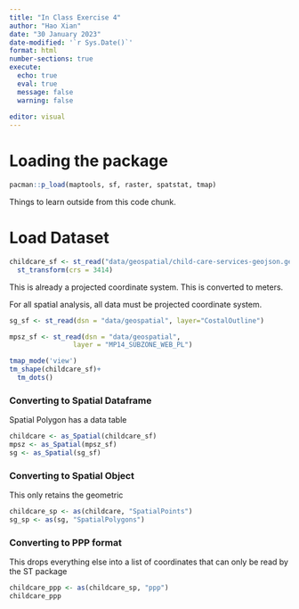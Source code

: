 ```yaml
---
title: "In Class Exercise 4"
author: "Hao Xian"
date: "30 January 2023"
date-modified: '`r Sys.Date()`'
format: html
number-sections: true
execute: 
  echo: true
  eval: true
  message: false
  warning: false
  
editor: visual
---
```


# Loading the package

```r
pacman::p_load(maptools, sf, raster, spatstat, tmap)
```

Things to learn outside from this code chunk.

# Load Dataset

```r
childcare_sf <- st_read("data/geospatial/child-care-services-geojson.geojson") %>%
  st_transform(crs = 3414)
```

This is already a projected coordinate system. This is converted to meters.

::: callout-note
For all spatial analysis, all data must be projected coordinate system.
:::

```r
sg_sf <- st_read(dsn = "data/geospatial", layer="CostalOutline")
```

```r
mpsz_sf <- st_read(dsn = "data/geospatial", 
                layer = "MP14_SUBZONE_WEB_PL")
```

```r
tmap_mode('view')
tm_shape(childcare_sf)+
  tm_dots()
```

### Converting to Spatial Dataframe

::: callout-note
Spatial Polygon has a data table
:::

```r
childcare <- as_Spatial(childcare_sf)
mpsz <- as_Spatial(mpsz_sf)
sg <- as_Spatial(sg_sf)
```

### Converting to Spatial Object

::: callout-note
This only retains the geometric
:::

```r
childcare_sp <- as(childcare, "SpatialPoints")
sg_sp <- as(sg, "SpatialPolygons")
```

### Converting to PPP format

::: callout-note
This drops everything else into a list of coordinates that can only be read by the ST package
:::

```r
childcare_ppp <- as(childcare_sp, "ppp")
childcare_ppp
```

